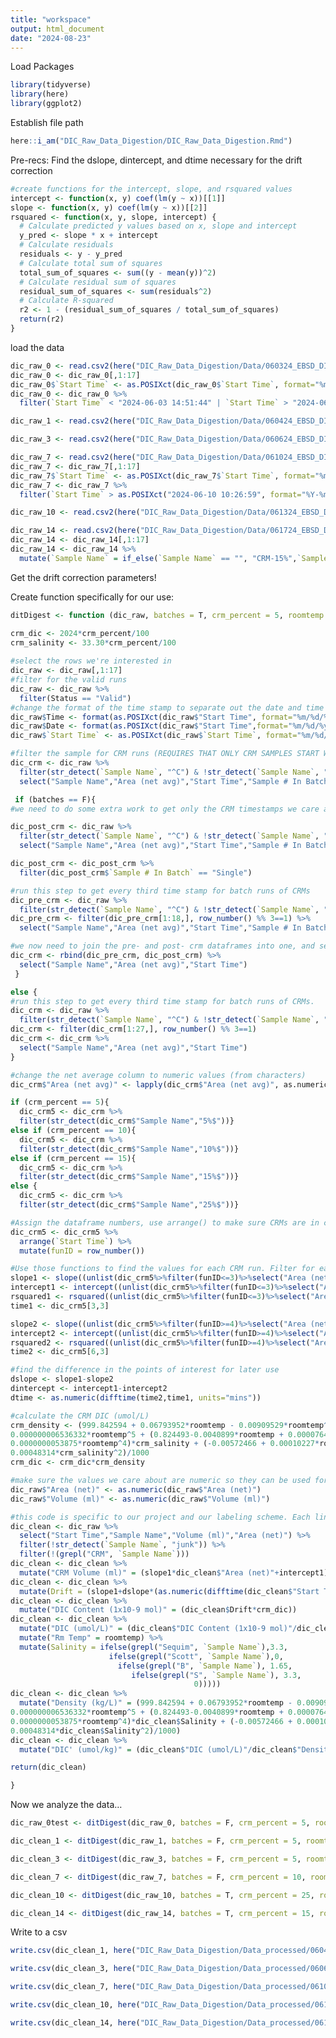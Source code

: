 ```yaml
---
title: "workspace"
output: html_document
date: "2024-08-23"
---
```


Load Packages
```r
library(tidyverse)
library(here)
library(ggplot2)
```

Establish file path
```r
here::i_am("DIC_Raw_Data_Digestion/DIC_Raw_Data_Digestion.Rmd")
```

Pre-recs: Find the dslope, dintercept, and dtime necessary for the drift correction
```r
#create functions for the intercept, slope, and rsquared values
intercept <- function(x, y) coef(lm(y ~ x))[[1]]
slope <- function(x, y) coef(lm(y ~ x))[[2]]
rsquared <- function(x, y, slope, intercept) {
  # Calculate predicted y values based on x, slope and intercept
  y_pred <- slope * x + intercept
  # Calculate residuals
  residuals <- y - y_pred
  # Calculate total sum of squares
  total_sum_of_squares <- sum((y - mean(y))^2)
  # Calculate residual sum of squares
  residual_sum_of_squares <- sum(residuals^2)
  # Calculate R-squared
  r2 <- 1 - (residual_sum_of_squares / total_sum_of_squares)
  return(r2)
}
```

load the data
```r
dic_raw_0 <- read.csv2(here("DIC_Raw_Data_Digestion/Data/060324_EBSD_DIT_Day0_DIC.csv"), check.names = F)
dic_raw_0 <- dic_raw_0[,1:17]
dic_raw_0$`Start Time` <- as.POSIXct(dic_raw_0$`Start Time`, format="%m/%d/%y %H:%M:%S")
dic_raw_0 <- dic_raw_0 %>%
  filter(`Start Time` < "2024-06-03 14:51:44" | `Start Time` > "2024-06-03 15:32:32") # need to filter out the mid-run CRMs so the function will run IN PROGRESS, RILEY QUESTION

dic_raw_1 <- read.csv2(here("DIC_Raw_Data_Digestion/Data/060424_EBSD_DIT_Day1_DIC.csv"),check.names = F)

dic_raw_3 <- read.csv2(here("DIC_Raw_Data_Digestion/Data/060624_EBSD_DIT_Day3_DIC.csv"),check.names = F)

dic_raw_7 <- read.csv2(here("DIC_Raw_Data_Digestion/Data/061024_EBSD_DIT_Day7_DIC.csv"),check.names = F)
dic_raw_7 <- dic_raw_7[,1:17]
dic_raw_7$`Start Time` <- as.POSIXct(dic_raw_7$`Start Time`, format="%m/%d/%y %H:%M:%S")
dic_raw_7 <- dic_raw_7 %>%
  filter(`Start Time` > as.POSIXct("2024-06-10 10:26:59", format="%Y-%m-%d %H:%M:%S")) #run was stopped to create a fresh standard, this code filters out the old standard

dic_raw_10 <- read.csv2(here("DIC_Raw_Data_Digestion/Data/061324_EBSD_DIT_Day10_DIC.csv"),check.names = F)

dic_raw_14 <- read.csv2(here("DIC_Raw_Data_Digestion/Data/061724_EBSD_DIT_Day14_DIC.csv"),check.names = F)
dic_raw_14 <- dic_raw_14[,1:17]
dic_raw_14 <- dic_raw_14 %>%
  mutate(`Sample Name` = if_else(`Sample Name` == "", "CRM-15%",`Sample Name`)) # mutate the name column so that blank cells are filled with CRM-15% so the function will run

```
Get the drift correction parameters!

Create function specifically for our use:
```r

ditDigest <- function (dic_raw, batches = T, crm_percent = 5, roomtemp = 22) {

crm_dic <- 2024*crm_percent/100
crm_salinity <- 33.30*crm_percent/100
  
#select the rows we're interested in
dic_raw <- dic_raw[,1:17]
#filter for the valid runs
dic_raw <- dic_raw %>%
  filter(Status == "Valid")
#change the format of the time stamp to separate out the date and time
dic_raw$Time <- format(as.POSIXct(dic_raw$"Start Time", format="%m/%d/%y %H:%M:%S"),"%H:%M:%S")
dic_raw$Date <- format(as.POSIXct(dic_raw$"Start Time",format="%m/%d/%y %H:%M:%S"),"%m-%d-%y")
dic_raw$`Start Time` <- as.POSIXct(dic_raw$`Start Time`, format="%m/%d/%y %H:%M:%S")

#filter the sample for CRM runs (REQUIRES THAT ONLY CRM SAMPLES START WITH A C) and select the columns we'll be working with
dic_crm <- dic_raw %>%
  filter(str_detect(`Sample Name`, "^C") & !str_detect(`Sample Name`, "junk")) %>%
  select("Sample Name","Area (net avg)","Start Time","Sample # In Batch")

 if (batches == F){
#we need to do some extra work to get only the CRM timestamps we care about by selecting the single runs separately, then joining the pre and post crm dataframes.

dic_post_crm <- dic_raw %>%
  filter(str_detect(`Sample Name`, "^C") & !str_detect(`Sample Name`, "junk")) %>%
  select("Sample Name","Area (net avg)","Start Time","Sample # In Batch") 

dic_post_crm <- dic_post_crm %>%
  filter(dic_post_crm$`Sample # In Batch` == "Single")

#run this step to get every third time stamp for batch runs of CRMs
dic_pre_crm <- dic_raw %>%
  filter(str_detect(`Sample Name`, "^C") & !str_detect(`Sample Name`, "junk"))
dic_pre_crm <- filter(dic_pre_crm[1:18,], row_number() %% 3==1) %>%
  select("Sample Name","Area (net avg)","Start Time","Sample # In Batch")

#we now need to join the pre- and post- crm dataframes into one, and select the columns we care about
dic_crm <- rbind(dic_pre_crm, dic_post_crm) %>%
  select("Sample Name","Area (net avg)","Start Time")
 }

else {
#run this step to get every third time stamp for batch runs of CRMs. 
dic_crm <- dic_raw %>%
  filter(str_detect(`Sample Name`, "^C") & !str_detect(`Sample Name`, "junk"))
dic_crm <- filter(dic_crm[1:27,], row_number() %% 3==1)
dic_crm <- dic_crm %>%
  select("Sample Name","Area (net avg)","Start Time")
}

#change the net average column to numeric values (from characters)
dic_crm$"Area (net avg)" <- lapply(dic_crm$"Area (net avg)", as.numeric)

if (crm_percent == 5){
  dic_crm5 <- dic_crm %>%
  filter(str_detect(dic_crm$"Sample Name","5%$"))}
else if (crm_percent == 10){
  dic_crm5 <- dic_crm %>%
  filter(str_detect(dic_crm$"Sample Name","10%$"))}
else if (crm_percent == 15){
  dic_crm5 <- dic_crm %>%
  filter(str_detect(dic_crm$"Sample Name","15%$"))}
else {
  dic_crm5 <- dic_crm %>%
  filter(str_detect(dic_crm$"Sample Name","25%$"))}

#Assign the dataframe numbers, use arrange() to make sure CRMs are in correct order
dic_crm5 <- dic_crm5 %>%
  arrange(`Start Time`) %>%
  mutate(funID = row_number())

#Use those functions to find the values for each CRM run. Filter for each different CRM run.
slope1 <- slope((unlist(dic_crm5%>%filter(funID<=3)%>%select("Area (net avg)"))),c(1.2,1.5,1.8))  
intercept1 <- intercept((unlist(dic_crm5%>%filter(funID<=3)%>%select("Area (net avg)"))),c(1.2,1.5,1.8))
rsquared1 <- rsquared((unlist(dic_crm5%>%filter(funID<=3)%>%select("Area (net avg)"))),c(1.2,1.5,1.8), slope1,intercept1)
time1 <- dic_crm5[3,3]

slope2 <- slope((unlist(dic_crm5%>%filter(funID>=4)%>%select("Area (net avg)"))),c(1.2,1.5,1.8))  
intercept2 <- intercept((unlist(dic_crm5%>%filter(funID>=4)%>%select("Area (net avg)"))),c(1.2,1.5,1.8))
rsquared2 <- rsquared((unlist(dic_crm5%>%filter(funID>=4)%>%select("Area (net avg)"))),c(1.2,1.5,1.8), slope2,intercept2)
time2 <- dic_crm5[6,3]

#find the difference in the points of interest for later use
dslope <- slope1-slope2
dintercept <- intercept1-intercept2
dtime <- as.numeric(difftime(time2,time1, units="mins"))

#calculate the CRM DIC (umol/L)
crm_density <- (999.842594 + 0.06793952*roomtemp - 0.00909529*roomtemp^2 + 0.0001001685*roomtemp^3 -0.000001120083*roomtemp^4 +
0.000000006536332*roomtemp^5 + (0.824493-0.0040899*roomtemp + 0.000076438*roomtemp^2 - 0.00000082467*roomtemp^3 +
0.0000000053875*roomtemp^4)*crm_salinity + (-0.00572466 + 0.00010227*roomtemp - 0.0000016546*roomtemp^2)*crm_salinity^1.5 +
0.00048314*crm_salinity^2)/1000
crm_dic <- crm_dic*crm_density

#make sure the values we care about are numeric so they can be used for later calculations
dic_raw$"Area (net)" <- as.numeric(dic_raw$"Area (net)")
dic_raw$"Volume (ml)" <- as.numeric(dic_raw$"Volume (ml)")

#this code is specific to our project and our labeling scheme. Each line is separate because it relies on having the dataframe from the former line.
dic_clean <- dic_raw %>%
  select("Start Time","Sample Name","Volume (ml)","Area (net)") %>%
  filter(!str_detect(`Sample Name`, "junk")) %>%
  filter(!(grepl("CRM", `Sample Name`)))
dic_clean <- dic_clean %>%  
  mutate("CRM Volume (ml)" = (slope1*dic_clean$"Area (net)"+intercept1))
dic_clean <- dic_clean %>%
  mutate(Drift = (slope1+dslope*(as.numeric(difftime(dic_clean$"Start Time",time1, units="mins")))/dtime)*dic_clean$"Area (net)"+(intercept1+dintercept*(as.numeric(difftime(dic_clean$"Start Time",time1, units="mins")))/dtime))
dic_clean <- dic_clean %>%
  mutate("DIC Content (1x10-9 mol)" = (dic_clean$Drift*crm_dic))
dic_clean <- dic_clean %>%
  mutate("DIC (umol/L)" = (dic_clean$"DIC Content (1x10-9 mol)"/dic_clean$"Volume (ml)")) %>%
  mutate("Rm Temp" = roomtemp) %>%
  mutate(Salinity = ifelse(grepl("Sequim", `Sample Name`),3.3,
                      ifelse(grepl("Scott", `Sample Name`),0,
                        ifelse(grepl("B", `Sample Name`), 1.65,
                           ifelse(grepl("S", `Sample Name`), 3.3,
                                         0))))) 
dic_clean <- dic_clean %>%
  mutate("Density (kg/L)" = (999.842594 + 0.06793952*roomtemp - 0.00909529*roomtemp^2 + 0.0001001685*roomtemp^3 -0.000001120083*roomtemp^4 +
0.000000006536332*roomtemp^5 + (0.824493-0.0040899*roomtemp + 0.000076438*roomtemp^2 - 0.00000082467*roomtemp^3 +
0.0000000053875*roomtemp^4)*dic_clean$Salinity + (-0.00572466 + 0.00010227*roomtemp - 0.0000016546*roomtemp^2)*dic_clean$Salinity^1.5 +
0.00048314*dic_clean$Salinity^2)/1000) 
dic_clean <- dic_clean %>%
  mutate("DIC' (umol/kg)" = (dic_clean$"DIC (umol/L)"/dic_clean$"Density (kg/L)"))

return(dic_clean)

}
```

Now we analyze the data...
```r
dic_raw_0test <- ditDigest(dic_raw_0, batches = F, crm_percent = 5, roomtemp = 22) # not functional, don't run yet

dic_clean_1 <- ditDigest(dic_raw_1, batches = F, crm_percent = 5, roomtemp = 22)

dic_clean_3 <- ditDigest(dic_raw_3, batches = F, crm_percent = 5, roomtemp = 22)

dic_clean_7 <- ditDigest(dic_raw_7, batches = F, crm_percent = 10, roomtemp = 22)

dic_clean_10 <- ditDigest(dic_raw_10, batches = T, crm_percent = 25, roomtemp = 22)

dic_clean_14 <- ditDigest(dic_raw_14, batches = T, crm_percent = 15, roomtemp = 22)
```
Write to a csv
```r
write.csv(dic_clean_1, here("DIC_Raw_Data_Digestion/Data_processed/060424_EBSD_DIT_Day1_DIC_processed.csv"), row.names=FALSE)

write.csv(dic_clean_3, here("DIC_Raw_Data_Digestion/Data_processed/060624_EBSD_DIT_Day3_DIC_processed.csv"), row.names=FALSE)

write.csv(dic_clean_7, here("DIC_Raw_Data_Digestion/Data_processed/061024_EBSD_DIT_Day7_DIC_processed.csv"), row.names=FALSE)

write.csv(dic_clean_10, here("DIC_Raw_Data_Digestion/Data_processed/061324_EBSD_DIT_Day10_DIC_processed.csv"), row.names=FALSE)

write.csv(dic_clean_14, here("DIC_Raw_Data_Digestion/Data_processed/061724_EBSD_DIT_Day14_DIC_processed.csv"), row.names=FALSE)
```